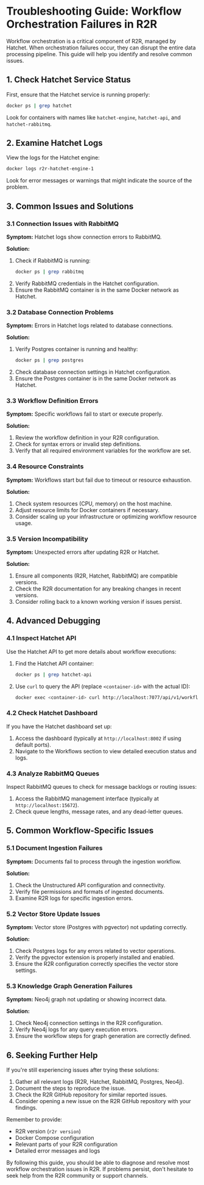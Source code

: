 # Troubleshooting Guide: Workflow Orchestration Failures in R2R

Workflow orchestration is a critical component of R2R, managed by Hatchet. When orchestration failures occur, they can disrupt the entire data processing pipeline. This guide will help you identify and resolve common issues.

## 1. Check Hatchet Service Status

First, ensure that the Hatchet service is running properly:

```bash
docker ps | grep hatchet
```

Look for containers with names like `hatchet-engine`, `hatchet-api`, and `hatchet-rabbitmq`.

## 2. Examine Hatchet Logs

View the logs for the Hatchet engine:

```bash
docker logs r2r-hatchet-engine-1
```

Look for error messages or warnings that might indicate the source of the problem.

## 3. Common Issues and Solutions

### 3.1 Connection Issues with RabbitMQ

**Symptom:** Hatchet logs show connection errors to RabbitMQ.

**Solution:**
1. Check if RabbitMQ is running:
   ```bash
   docker ps | grep rabbitmq
   ```
2. Verify RabbitMQ credentials in the Hatchet configuration.
3. Ensure the RabbitMQ container is in the same Docker network as Hatchet.

### 3.2 Database Connection Problems

**Symptom:** Errors in Hatchet logs related to database connections.

**Solution:**
1. Verify Postgres container is running and healthy:
   ```bash
   docker ps | grep postgres
   ```
2. Check database connection settings in Hatchet configuration.
3. Ensure the Postgres container is in the same Docker network as Hatchet.

### 3.3 Workflow Definition Errors

**Symptom:** Specific workflows fail to start or execute properly.

**Solution:**
1. Review the workflow definition in your R2R configuration.
2. Check for syntax errors or invalid step definitions.
3. Verify that all required environment variables for the workflow are set.

### 3.4 Resource Constraints

**Symptom:** Workflows start but fail due to timeout or resource exhaustion.

**Solution:**
1. Check system resources (CPU, memory) on the host machine.
2. Adjust resource limits for Docker containers if necessary.
3. Consider scaling up your infrastructure or optimizing workflow resource usage.

### 3.5 Version Incompatibility

**Symptom:** Unexpected errors after updating R2R or Hatchet.

**Solution:**
1. Ensure all components (R2R, Hatchet, RabbitMQ) are compatible versions.
2. Check the R2R documentation for any breaking changes in recent versions.
3. Consider rolling back to a known working version if issues persist.

## 4. Advanced Debugging

### 4.1 Inspect Hatchet API

Use the Hatchet API to get more details about workflow executions:

1. Find the Hatchet API container:
   ```bash
   docker ps | grep hatchet-api
   ```
2. Use `curl` to query the API (replace `<container-id>` with the actual ID):
   ```bash
   docker exec <container-id> curl http://localhost:7077/api/v1/workflows
   ```

### 4.2 Check Hatchet Dashboard

If you have the Hatchet dashboard set up:

1. Access the dashboard (typically at `http://localhost:8002` if using default ports).
2. Navigate to the Workflows section to view detailed execution status and logs.

### 4.3 Analyze RabbitMQ Queues

Inspect RabbitMQ queues to check for message backlogs or routing issues:

1. Access the RabbitMQ management interface (typically at `http://localhost:15672`).
2. Check queue lengths, message rates, and any dead-letter queues.

## 5. Common Workflow-Specific Issues

### 5.1 Document Ingestion Failures

**Symptom:** Documents fail to process through the ingestion workflow.

**Solution:**
1. Check the Unstructured API configuration and connectivity.
2. Verify file permissions and formats of ingested documents.
3. Examine R2R logs for specific ingestion errors.

### 5.2 Vector Store Update Issues

**Symptom:** Vector store (Postgres with pgvector) not updating correctly.

**Solution:**
1. Check Postgres logs for any errors related to vector operations.
2. Verify the pgvector extension is properly installed and enabled.
3. Ensure the R2R configuration correctly specifies the vector store settings.

### 5.3 Knowledge Graph Generation Failures

**Symptom:** Neo4j graph not updating or showing incorrect data.

**Solution:**
1. Check Neo4j connection settings in the R2R configuration.
2. Verify Neo4j logs for any query execution errors.
3. Ensure the workflow steps for graph generation are correctly defined.

## 6. Seeking Further Help

If you're still experiencing issues after trying these solutions:

1. Gather all relevant logs (R2R, Hatchet, RabbitMQ, Postgres, Neo4j).
2. Document the steps to reproduce the issue.
3. Check the R2R GitHub repository for similar reported issues.
4. Consider opening a new issue on the R2R GitHub repository with your findings.

Remember to provide:
- R2R version (`r2r version`)
- Docker Compose configuration
- Relevant parts of your R2R configuration
- Detailed error messages and logs

By following this guide, you should be able to diagnose and resolve most workflow orchestration issues in R2R. If problems persist, don't hesitate to seek help from the R2R community or support channels.